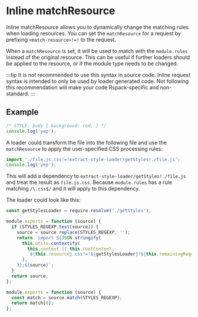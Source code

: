 
<WebpackLicense from="https://webpack.js.org/api/loaders/#inline-matchresource" />

# Inline matchResource

Inline matchResource allows you to dynamically change the matching rules when loading resources. You can set the `matchResource` for a request by prefixing `<match-resource>!=!` to the request.

When a `matchResource` is set, it will be used to match with the `module.rules` instead of the original resource. This can be useful if further loaders should be applied to the resource, or if the module type needs to be changed.

:::tip
It is not recommended to use this syntax in source code. Inline request syntax is intended to only be used by loader generated code. Not following this recommendation will make your code Rspack-specific and non-standard.
:::

## Example

```js title="file.js"
/* STYLE: body { background: red; } */
console.log('yep');
```

A loader could transform the file into the following file and use the `matchResource` to apply the user-specified CSS processing rules:

```js title="file.js (transformed by loader)"
import './file.js.css!=!extract-style-loader/getStyles!./file.js';
console.log('yep');
```

This will add a dependency to `extract-style-loader/getStyles!./file.js` and treat the result as `file.js.css`.
Because `module.rules` has a rule matching `/\.css$/` and it will apply to this dependency.

The loader could look like this:

```js title="extract-style-loader/index.js"
const getStylesLoader = require.resolve('./getStyles');

module.exports = function (source) {
  if (STYLES_REGEXP.test(source)) {
    source = source.replace(STYLES_REGEXP, '');
    return `import ${JSON.stringify(
      this.utils.contextify(
        this.context || this.rootContext,
        `${this.resource}.css!=!${getStylesLoader}!${this.remainingRequest}`,
      ),
    )};${source}`;
  }
  return source;
};
```

```js title="extract-style-loader/getStyles.js"
module.exports = function (source) {
  const match = source.match(STYLES_REGEXP);
  return match[0];
};
```
